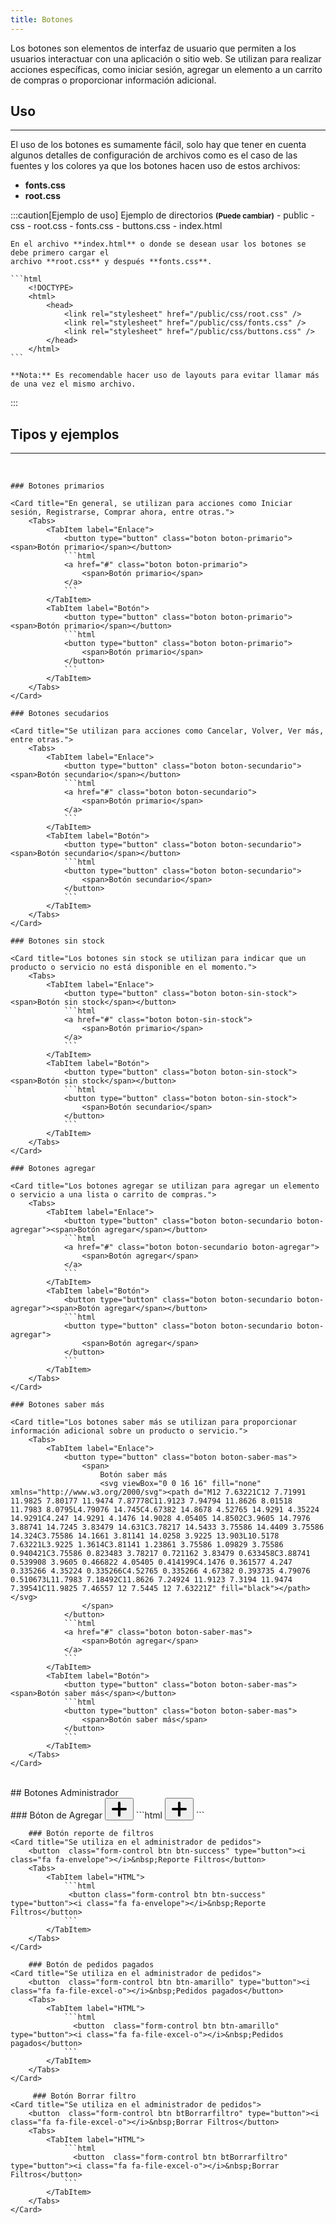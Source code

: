 ```yaml
---
title: Botones
---
```



Los botones son elementos de interfaz de usuario que permiten a los usuarios interactuar con una aplicación o sitio web. Se utilizan para realizar acciones específicas, como iniciar sesión, agregar un elemento a un carrito de compras o proporcionar información adicional.

## Uso
<hr />

El uso de los botones es sumamente fácil, solo hay que tener en cuenta algunos detalles de configuración de archivos como es el caso de las fuentes y los colores ya que los botones hacen uso de estos archivos:

- **fonts.css**
- **root.css**

:::caution[Ejemplo de uso]
    Ejemplo de directorios <small><b>(Puede cambiar)</b></small>
    <FileTree>
        - public
            - css
                - root.css
                - fonts.css
                - buttons.css
        - index.html
    </FileTree>

    En el archivo **index.html** o donde se desean usar los botones se debe primero cargar el
    archivo **root.css** y después **fonts.css**.

    ```html
        <!DOCTYPE>
        <html>
            <head>
                <link rel="stylesheet" href="/public/css/root.css" />
                <link rel="stylesheet" href="/public/css/fonts.css" />
                <link rel="stylesheet" href="/public/css/buttons.css" />
            </head>
        </html>
    ```

    **Nota:** Es recomendable hacer uso de layouts para evitar llamar más de una vez el mismo archivo.
:::
## Tipos y ejemplos
<hr />
<br />

<div class="buttons">

    ### Botones primarios
    
    <Card title="En general, se utilizan para acciones como Iniciar sesión, Registrarse, Comprar ahora, entre otras.">
        <Tabs>
            <TabItem label="Enlace">
                <button type="button" class="boton boton-primario"><span>Botón primario</span></button>
                ```html
                <a href="#" class="boton boton-primario">
                    <span>Botón primario</span>
                </a>
                ```
            </TabItem>
            <TabItem label="Botón">
                <button type="button" class="boton boton-primario"><span>Botón primario</span></button>
                ```html
                <button type="button" class="boton boton-primario">
                    <span>Botón primario</span>
                </button>
                ```
            </TabItem>
        </Tabs>
    </Card>

    ### Botones secudarios

    <Card title="Se utilizan para acciones como Cancelar, Volver, Ver más, entre otras.">
        <Tabs>
            <TabItem label="Enlace">
                <button type="button" class="boton boton-secundario"><span>Botón secundario</span></button>
                ```html
                <a href="#" class="boton boton-secundario">
                    <span>Botón primario</span>
                </a>
                ```
            </TabItem>
            <TabItem label="Botón">
                <button type="button" class="boton boton-secundario"><span>Botón secundario</span></button>
                ```html
                <button type="button" class="boton boton-secundario">
                    <span>Botón secundario</span>
                </button>
                ```
            </TabItem>
        </Tabs>
    </Card>

    ### Botones sin stock

    <Card title="Los botones sin stock se utilizan para indicar que un producto o servicio no está disponible en el momento.">
        <Tabs>
            <TabItem label="Enlace">
                <button type="button" class="boton boton-sin-stock"><span>Botón sin stock</span></button>
                ```html
                <a href="#" class="boton boton-sin-stock">
                    <span>Botón primario</span>
                </a>
                ```
            </TabItem>
            <TabItem label="Botón">
                <button type="button" class="boton boton-sin-stock"><span>Botón sin stock</span></button>
                ```html
                <button type="button" class="boton boton-sin-stock">
                    <span>Botón secundario</span>
                </button>
                ```
            </TabItem>
        </Tabs>
    </Card>

    ### Botones agregar 

    <Card title="Los botones agregar se utilizan para agregar un elemento o servicio a una lista o carrito de compras.">
        <Tabs>
            <TabItem label="Enlace">
                <button type="button" class="boton boton-secundario boton-agregar"><span>Botón agregar</span></button>
                ```html
                <a href="#" class="boton boton-secundario boton-agregar">
                    <span>Botón agregar</span>
                </a>
                ```
            </TabItem>
            <TabItem label="Botón">
                <button type="button" class="boton boton-secundario boton-agregar"><span>Botón agregar</span></button>
                ```html
                <button type="button" class="boton boton-secundario boton-agregar">
                    <span>Botón agregar</span>
                </button>
                ```
            </TabItem>
        </Tabs>
    </Card>

    ### Botones saber más

    <Card title="Los botones saber más se utilizan para proporcionar información adicional sobre un producto o servicio.">
        <Tabs>
            <TabItem label="Enlace">
                <button type="button" class="boton boton-saber-mas">
                    <span>
                        Botón saber más
                        <svg viewBox="0 0 16 16" fill="none" xmlns="http://www.w3.org/2000/svg"><path d="M12 7.63221C12 7.71991 11.9825 7.80177 11.9474 7.87778C11.9123 7.94794 11.8626 8.01518 11.7983 8.0795L4.79076 14.745C4.67382 14.8678 4.52765 14.9291 4.35224 14.9291C4.247 14.9291 4.1476 14.9028 4.05405 14.8502C3.9605 14.7976 3.88741 14.7245 3.83479 14.631C3.78217 14.5433 3.75586 14.4409 3.75586 14.324C3.75586 14.1661 3.81141 14.0258 3.9225 13.903L10.5178 7.63221L3.9225 1.3614C3.81141 1.23861 3.75586 1.09829 3.75586 0.940421C3.75586 0.823483 3.78217 0.721162 3.83479 0.633458C3.88741 0.539908 3.9605 0.466822 4.05405 0.414199C4.1476 0.361577 4.247 0.335266 4.35224 0.335266C4.52765 0.335266 4.67382 0.393735 4.79076 0.510673L11.7983 7.18492C11.8626 7.24924 11.9123 7.3194 11.9474 7.39541C11.9825 7.46557 12 7.5445 12 7.63221Z" fill="black"></path></svg>
                    </span>
                </button>
                ```html
                <a href="#" class="boton boton-saber-mas">
                    <span>Botón agregar</span>
                </a>
                ```
            </TabItem>
            <TabItem label="Botón">
                <button type="button" class="boton boton-saber-mas"><span>Botón saber más</span></button>
                ```html
                <button type="button" class="boton boton-saber-mas">
                    <span>Botón saber más</span>
                </button>
                ```
            </TabItem>
        </Tabs>
    </Card>
 <br/>
    ## Botones Administrador
     <br/>
    ### Bóton de Agregar
    <Card title="Los botones más en administrador se utilizan para agregar contenido o información">
        <button id="" class="btn btn-success btnadd" >
           <svg class="svgbtnplus" xmlns="http://www.w3.org/2000/svg" viewBox="0 0 30 30" width="30px" height="30px"><path d="M 14.970703 2.9726562 A 2.0002 2.0002 0 0 0 13 5 L 13 13 L 5 13 A 2.0002 2.0002 0 1 0 5 17 L 13 17 L 13 25 A 2.0002 2.0002 0 1 0 17 25 L 17 17 L 25 17 A 2.0002 2.0002 0 1 0 25 13 L 17 13 L 17 5 A 2.0002 2.0002 0 0 0 14.970703 2.9726562 z"/></svg>
        </button>
        <Tabs>
            <TabItem label="HTML">
                ```html
                <button  class="btn btn-success btnadd" >
                <svg class="svgbtnplus" xmlns="http://www.w3.org/2000/svg" viewBox="0 0 30 30" width="30px" height="30px"><path d="M 14.970703 2.9726562 A 2.0002 2.0002 0 0 0 13 5 L 13 13 L 5 13 A 2.0002 2.0002 0 1 0 5 17 L 13 17 L 13 25 A 2.0002 2.0002 0 1 0 17 25 L 17 17 L 25 17 A 2.0002 2.0002 0 1 0 25 13 L 17 13 L 17 5 A 2.0002 2.0002 0 0 0 14.970703 2.9726562 z"/></svg>
                </button>
                ```
            </TabItem>
        </Tabs>
    </Card>

        ### Botón reporte de filtros
    <Card title="Se utiliza en el administrador de pedidos">
        <button  class="form-control btn btn-success" type="button"><i class="fa fa-envelope"></i>&nbsp;Reporte Filtros</button>
        <Tabs>
            <TabItem label="HTML">
                ```html
                 <button class="form-control btn btn-success" type="button"><i class="fa fa-envelope"></i>&nbsp;Reporte Filtros</button>
                ```
            </TabItem>
        </Tabs>
    </Card>

        ### Botón de pedidos pagados 
    <Card title="Se utiliza en el administrador de pedidos">
        <button  class="form-control btn btn-amarillo" type="button"><i class="fa fa-file-excel-o"></i>&nbsp;Pedidos pagados</button>
        <Tabs>
            <TabItem label="HTML">
                ```html
                  <button  class="form-control btn btn-amarillo" type="button"><i class="fa fa-file-excel-o"></i>&nbsp;Pedidos pagados</button>
                ```
            </TabItem>
        </Tabs>
    </Card>

         ### Botón Borrar filtro
    <Card title="Se utiliza en el administrador de pedidos">
        <button  class="form-control btn btBorrarfiltro" type="button"><i class="fa fa-file-excel-o"></i>&nbsp;Borrar Filtros</button>
        <Tabs>
            <TabItem label="HTML">
                ```html
                  <button  class="form-control btn btBorrarfiltro" type="button"><i class="fa fa-file-excel-o"></i>&nbsp;Borrar Filtros</button>
                ```
            </TabItem>
        </Tabs>
    </Card>
</div>
